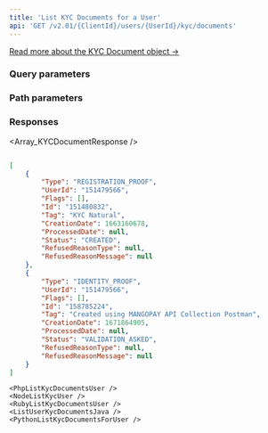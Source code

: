 ```yaml
---
title: 'List KYC Documents for a User'  
api: 'GET /v2.01/{ClientId}/users/{UserId}/kyc/documents'  
---
```





[Read more about the KYC Document object →](/api-reference/kyc-documents/kyc-document-object)

### Query parameters  

<Status1 />  

### Path parameters  

<UserId />  

### Responses  

<AccordionGroup><Accordion title="200">  

<Array_KYCDocumentResponse /></Accordion></AccordionGroup>  

<ResponseExample>  

```json 200  

[
    {
        "Type": "REGISTRATION_PROOF",
        "UserId": "151479566",
        "Flags": [],
        "Id": "151480832",
        "Tag": "KYC Natural",
        "CreationDate": 1663160678,
        "ProcessedDate": null,
        "Status": "CREATED",
        "RefusedReasonType": null,
        "RefusedReasonMessage": null
    },
    {
        "Type": "IDENTITY_PROOF",
        "UserId": "151479566",
        "Flags": [],
        "Id": "158785224",
        "Tag": "Created using MANGOPAY API Collection Postman",
        "CreationDate": 1671864905,
        "ProcessedDate": null,
        "Status": "VALIDATION_ASKED",
        "RefusedReasonType": null,
        "RefusedReasonMessage": null
    }
]  

 ```  

</ResponseExample>  

<RequestExample>  
  

    <PhpListKycDocumentsUser />
    <NodeListKycUser />
    <RubyListKycDocumentsUser />
    <ListUserKycDocumentsJava />
    <PythonListKycDocumentsForUser />
  
</RequestExample>